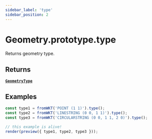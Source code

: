 ```yaml
---
sidebar_label: 'type'
sidebar_position: 2
---
```


# Geometry.prototype.type

Returns geometry type.

## Returns

[**`GeometryType`**](../types.mdx#GeometryType) 

## Examples

```js live noInline
const type1 = fromWKT('POINT (1 1)').type();
const type2 = fromWKT('LINESTRING (0 0, 1 1)').type();
const type3 = fromWKT('CIRCULARSTRING (0 0, 1 1, 2 0)').type();

// this example is alive!
render(preview({ type1, type2, type3 }));
```
